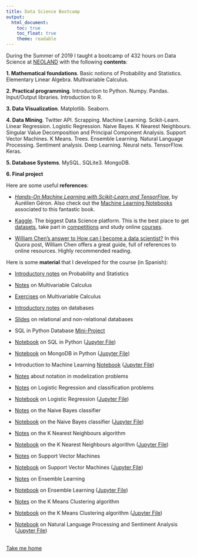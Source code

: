 ```yaml
---
title: Data Science Bootcamp
output:
  html_document: 
    toc: true
    toc_float: true
    theme: readable
---
```


During the Summer of 2019 I taught a bootcamp of 432 hours on Data Science at [NEOLAND](https://www.neoland.es) with the following **contents**:

**1. Mathematical foundations**. Basic notions of Probability and Statistics. Elementary Linear Algebra. Multivariable Calculus.

**2. Practical programming**. Introduction to Python. Numpy. Pandas. Input/Output libraries. Introduction to R.

**3. Data Visualization**. Matplotlib. Seaborn.

**4. Data Mining**. Twitter API. Scrapping. Machine Learning. Scikit-Learn. Linear Regression. Logistic Regression. Naive Bayes. K Nearest Neighbours. Singular Value Decomposition and Principal Component Analysis. Support Vector Machines. K Means. Trees. Ensemble Learning. Natural Language Processing. Sentiment analysis. Deep Learning. Neural nets. TensorFlow. Keras.

**5. Database Systems**. MySQL. SQLite3. MongoDB.

**6. Final project** 

Here are some useful **references**:

+ [*Hands-On Machine Learning with Scikit-Learn and TensorFlow*](https://www.oreilly.com/library/view/hands-on-machine-learning/9781492032632/), by Aurélien Géron. Also check out the [Machine Learning Notebooks](https://github.com/ageron/handson-ml) associated to this fantastic book.

+ [Kaggle](https://www.kaggle.com). The biggest Data Science platform. This is the best place to get [datasets](https://www.kaggle.com/datasets), take part in [competitions](https://www.kaggle.com/competitions) and study online [courses](https://www.kaggle.com/learn).

+ [William Chen's answer to How can I become a data scientist?](https://www.quora.com/How-can-I-become-a-data-scientist-1/answers/4451343) In this Quora post, William Chen offers a great guide, full of references to online resources. Highly recommended reading.

Here is some **material** that I developed for the course (in Spanish):

+ [Introductory notes](files/neoland/probabilidad.pdf) on Probability and Statistics

+ [Notes](files/neoland/apuntes_calculo.pdf) on Multivariable Calculus

+ [Exercises](files/neoland/ejercicios_clase3.pdf) on Multivariable Calculus

+ [Introductory notes](files/neoland/dbs.pdf) on databases

+ [Slides](files/neoland/sqlmongo.pdf) on relational and non-relational databases

+ SQL in Python Database [Mini-Project](files/neoland/cutrerecords.py) 

+ [Notebook](files/neoland/teoria_sqlpython.html) on SQL in Python ([Jupyter File](files/neoland/teoria_sqlpython.ipynb))

+ [Notebook](files/neoland/teoría_pymongo.html) on MongoDB in Python ([Jupyter File](files/neoland/teoría_pymongo.ipynb))

+ Introduction to Machine Learning [Notebook](files/neoland/MLintroduccion.html) ([Jupyter File](files/neoland/MLintroduccion.ipynb))

+ [Notes](files/neoland/notacionmodelizacion.pdf) about notation in modelization problems

+ [Notes](files/neoland/claselogreg.pdf) on Logistic Regression and classification problems

+ [Notebook](files/neoland/teoriaLogReg.html) on Logistic Regression ([Jupyter File](files/neoland/teoriaLogReg.ipynb))

+ [Notes](files/neoland/naivebayes.pdf) on the Naive Bayes classifier

+ [Notebook](files/neoland/NaiveBayes.html) on the Naive Bayes classifier ([Jupyter File](files/neoland/NaiveBayes.ipynb))

+ [Notes](files/neoland/KNN.pdf) on the K Nearest Neighbours algorithm

+ [Notebook](files/neoland/TeoriaKNN.html) on the K Nearest Neighbours algorithm ([Jupyter File](files/neoland/TeoriaKNN.ipynb))

+ [Notes](files/neoland/teoriasvm.pdf) on Support Vector Machines

+ [Notebook](files/neoland/SVM_teoria.html) on Support Vector Machines ([Jupyter File](files/neoland/SVM_teoria.ipynb))

+ [Notes](files/neoland/ensemble.pdf) on Ensemble Learning

+ [Notebook](files/neoland/ensemblelearning_teoria.html) on Ensemble Learning ([Jupyter File](files/neoland/SVM_teoria.ipynb))

+ [Notes](files/neoland/kmeans.pdf) on the K Means Clustering algorithm

+ [Notebook](files/neoland/teoria_KMeans.html) on the K Means Clustering algorithm ([Jupyter File](files/neoland/teoria_KMeans.ipynb))

+ [Notebook](files/neoland/teoria_NLP.html) on Natural Language Processing and Sentiment Analysis ([Jupyter File](files/neoland/teoria_NLP.ipynb))

<br>
[Take me home](https://guillegran.github.io)

